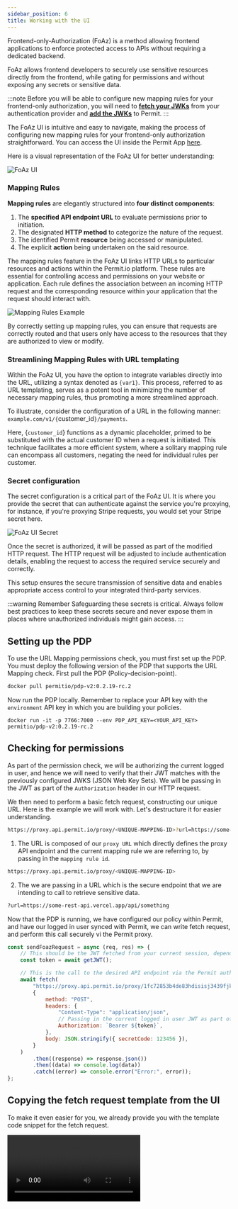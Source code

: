 ```yaml
---
sidebar_position: 6
title: Working with the UI
---
```



Frontend-only-Authorization (FoAz) is a method allowing frontend applications to enforce protected access to APIs without requiring
a dedicated backend.

FoAz allows frontend developers to securely use sensitive resources directly from the frontend, while gating for permissions and
without exposing any secrets or sensitive data.

:::note
Before you will be able to configure new mapping rules for your frontend-only authorization, you will need to
**[fetch your JWKs](/foaz/fetching-jwks)** from your authentication provider and **[add the JWKs](/foaz/configuring-jwks)** to Permit.
:::

The FoAz UI is intuitive and easy to navigate, making the process of configuring new mapping rules for your frontend-only authorization
straightforward. You can access the UI inside the Permit App [here](https://app.permit.io/foaz-proxy).

Here is a visual representation of the FoAz UI for better understanding:

![FoAz UI](/img/foaz/foaz-ui.png)

### Mapping Rules

**Mapping rules** are elegantly structured into **four distinct components**:

1. The **specified API endpoint URL** to evaluate permissions prior to initiation.
2. The designated **HTTP method** to categorize the nature of the request.
3. The identified Permit **resource** being accessed or manipulated.
4. The explicit **action** being undertaken on the said resource.

The mapping rules feature in the FoAz UI links HTTP URLs to particular resources and actions within the Permit.io platform.
These rules are essential for controlling access and permissions on your website or application. Each rule defines the
association between an incoming HTTP request and the corresponding resource within your application that the request should
interact with.

![Mapping Rules Example](/img/foaz/mapping-rules.png)

By correctly setting up mapping rules, you can ensure that requests are correctly routed and that users only have access
to the resources that they are authorized to view or modify.

### Streamlining Mapping Rules with URL templating

Within the FoAz UI, you have the option to integrate variables directly into the URL, utilizing a syntax denoted as `{var1}`.
This process, referred to as URL templating, serves as a potent tool in minimizing the number of necessary mapping rules,
thus promoting a more streamlined approach.

To illustrate, consider the configuration of a URL in the following manner: `example.com/v1/{`customer_id`}/payments`.

Here, {`customer_id`} functions as a dynamic placeholder, primed to be substituted with the actual customer ID when a
request is initiated. This technique facilitates a more efficient system, where a solitary mapping rule can encompass
all customers, negating the need for individual rules per customer.

### Secret configuration

The secret configuration is a critical part of the FoAz UI. It is where you provide the secret that can authenticate against
the service you're proxying, for instance, if you're proxying Stripe requests, you would set your Stripe secret here.

![FoAz UI Secret](/img/foaz/secret-config.png)

Once the secret is authorized, it will be passed as part of the modified HTTP request. The HTTP request will be adjusted
to include authentication details, enabling the request to access the required service securely and correctly.

This setup ensures the secure transmission of sensitive data and enables appropriate access control to your
integrated third-party services.

:::warning Remember
Safeguarding these secrets is critical. Always follow best practices to keep these secrets secure and
never expose them in places where unauthorized individuals might gain access.
:::

## Setting up the PDP

To use the URL Mapping permissions check, you must first set up the PDP. You must deploy the following version of the PDP that
supports the URL Mapping check. First pull the PDP (Policy-decision-point).

```bash
docker pull permitio/pdp-v2:0.2.19-rc.2
```

Now run the PDP locally. Remember to replace your API key with the `environment` API key in which you are building your policies.

```
docker run -it -p 7766:7000 --env PDP_API_KEY=<YOUR_API_KEY> permitio/pdp-v2:0.2.19-rc.2
```

## Checking for permissions

As part of the permission check, we will be authorizing the current logged in user, and hence we will need to verify that their
JWT matches with the previously configured JWKS (JSON Web Key Sets). We will be passing in the JWT as part of the `Authorization`
header in our HTTP request.

We then need to perform a basic fetch request, constructing our unique URL. Here is the example we will work with. Let's destructure
it for easier understanding.

```bash
https://proxy.api.permit.io/proxy/<UNIQUE-MAPPING-ID>?url=https://some-rest-api.vercel.app/api/something
```

1. The URL is composed of our `proxy URL` which directly defines the proxy API endpoint and the current mapping rule we are
   referring to, by passing in the `mapping rule id`.

```bash
https://proxy.api.permit.io/proxy/<UNIQUE-MAPPING-ID>
```

2. The we are passing in a URL which is the secure endpoint that we are intending to call to retrieve sensitive data.

```bash
?url=https://some-rest-api.vercel.app/api/something
```

Now that the PDP is running, we have configured our policy within Permit, and have our logged in user synced with Permit,
we can write fetch request, and perform this call securely vi the Permit proxy.

```javascript
const sendFoazRequest = async (req, res) => {
	// This should be the JWT fetched from your current session, depending on the AuthN provider you are using.
	const token = await getJWT();

	// This is the call to the desired API endpoint via the Permit authorization proxy.
	await fetch(
		"https://proxy.api.permit.io/proxy/1fc72853b4de83hdisisj3439fjkefm?url=https://some-rest-api.vercel.app/api/something",
		{
			method: "POST",
			headers: {
				"Content-Type": "application/json",
				// Passing in the current logged in user JWT as part of the Authorization header.
				Authorization: `Bearer ${token}`,
			},
			body: JSON.stringify({ secretCode: 123456 }),
		}
	)
		.then((response) => response.json())
		.then((data) => console.log(data))
		.catch((error) => console.error("Error:", error));
};
```

## Copying the fetch request template from the UI

To make it even easier for you, we already provide you with the template code snippet for the fetch request.

<video controls>
	<source src={copyingCode} />
</video>
